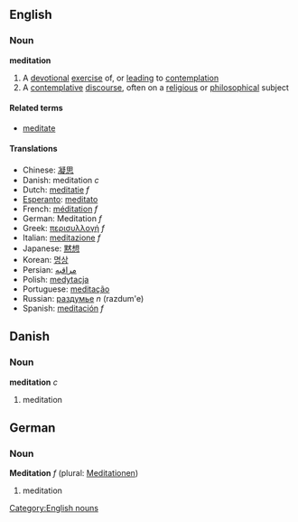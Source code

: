 ==English==
===Noun===
{{wikipedia}}
'''meditation'''
# A [[devotional]] [[exercise]] of, or [[leading]] to [[contemplation]]
# A [[contemplative]] [[discourse]], often on a [[religious]] or [[philosophical]] subject
====Related terms====
*[[meditate]]

====Translations====
*Chinese: [[凝思]]
*Danish: meditation ''c''
*Dutch: [[meditatie]] ''f''
*[[Esperanto]]: [[meditato]]
*French: [[méditation]] ''f''
*German: Meditation ''f''
*Greek: [[περισυλλογή]] ''f''
*Italian: [[meditazione]] ''f''
*Japanese: [[黙想]]
*Korean: [[명상]]
*Persian: [[مراقبه]]
*Polish: [[medytacja]]
*Portuguese: [[meditação]]
*Russian: [[раздумье]] ''n'' (razdum'e)
*Spanish: [[meditación]] ''f''

==Danish==
===Noun===
'''meditation''' ''c''
# meditation


==German==
===Noun===
'''Meditation''' ''f'' (plural: [[Meditationen]])
# meditation

[[Category:English nouns]]